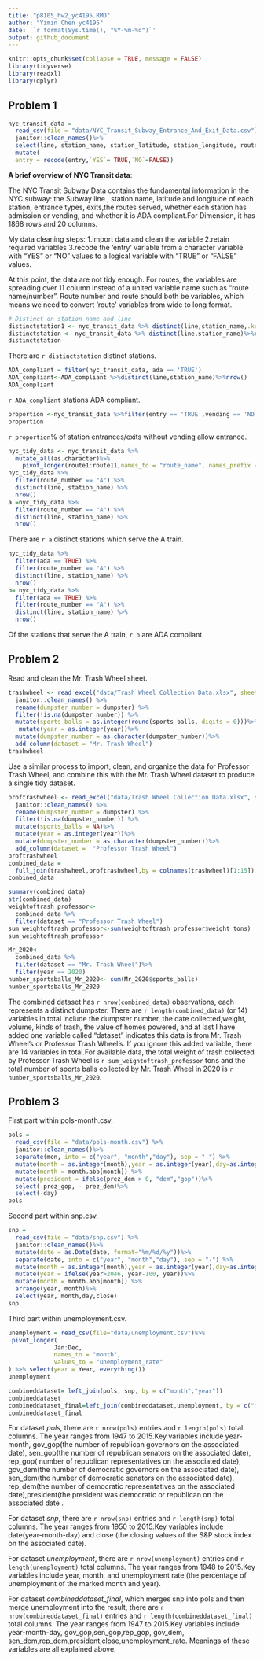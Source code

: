 ```yaml
---
title: "p8105_hw2_yc4195.RMD"
author: "Yimin Chen yc4195"
date: '`r format(Sys.time(), "%Y-%m-%d")`'
output: github_document
---
```

```r
knitr::opts_chunk$set(collapse = TRUE, message = FALSE)
library(tidyverse)
library(readxl)
library(dplyr)
```

## Problem 1 
```r
nyc_transit_data =
  read_csv(file = "data/NYC_Transit_Subway_Entrance_And_Exit_Data.csv") %>%
  janitor::clean_names()%>%
  select(line, station_name, station_latitude, station_longitude, route1:route11, entry, exit_only,vending, entrance_type, ada)%>%
  mutate(
  entry = recode(entry,`YES`= TRUE,`NO`=FALSE))
```
**A brief overview of NYC Transit data**:

The NYC Transit Subway Data contains the fundamental information in the NYC subway: the Subway line , station name, latitude and longitude of each station, entrance types, exits,the routes served, whether each station has admission or vending, and whether it is ADA compliant.For Dimension, it has 1868 rows and 20 columns.

My data cleaning steps:
1.import data and clean the variable
2.retain required variables
3.recode the 'entry' variable from a character variable with "YES" or "NO" values to a logical variable with "TRUE" or "FALSE" values.

At this point, the data are not tidy enough. For routes, the variables are spreading over 11 column instead of a united variable name such as "route name/number". Route number and route should both be variables, which means we need to convert 'route' variables from wide to long format.
```r
# Distinct on station name and line
distinctstation1 <- nyc_transit_data %>% distinct(line,station_name,.keep_all=TRUE)
distinctstation <- nyc_transit_data %>% distinct(line,station_name)%>%nrow()
distinctstation
```
There are `r distinctstation` distinct stations.
```r
ADA_compliant = filter(nyc_transit_data, ada == 'TRUE')
ADA_compliant<-ADA_compliant %>%distinct(line,station_name)%>%nrow()
ADA_compliant
```
`r ADA_compliant` stations ADA compliant.
```r
proportion <-nyc_transit_data %>%filter(entry == 'TRUE',vending == 'NO')%>%nrow()/nyc_transit_data %>%filter(vending == "NO") %>%nrow()
proportion
```
`r proportion`% of station entrances/exits without vending allow entrance. 
```r
nyc_tidy_data <- nyc_transit_data %>% 
  mutate_all(as.character)%>% 
    pivot_longer(route1:route11,names_to = "route_name", names_prefix = "route_", values_to = "route_number")  
nyc_tidy_data %>% 
  filter(route_number == "A") %>% 
  distinct(line, station_name) %>% 
  nrow()
a =nyc_tidy_data %>% 
  filter(route_number == "A") %>% 
  distinct(line, station_name) %>% 
  nrow()
```
There are `r a ` distinct stations which serve the A train.
```r
nyc_tidy_data %>% 
  filter(ada == TRUE) %>%  
  filter(route_number == "A") %>% 
  distinct(line, station_name) %>% 
  nrow()
b= nyc_tidy_data %>% 
  filter(ada == TRUE) %>%  
  filter(route_number == "A") %>% 
  distinct(line, station_name) %>% 
  nrow()
```
Of the stations that serve the A train,  `r b ` are ADA compliant.

## Problem 2

Read and clean the Mr. Trash Wheel sheet.
```r
trashwheel <- read_excel("data/Trash Wheel Collection Data.xlsx", sheet = 1, range =  cell_cols("A:N")) %>% 
  janitor::clean_names() %>% 
  rename(dumpster_number = dumpster) %>% 
  filter(!is.na(dumpster_number)) %>% 
  mutate(sports_balls = as.integer(round(sports_balls, digits = 0)))%>% 
   mutate(year = as.integer(year))%>%
  mutate(dumpster_number = as.character(dumpster_number))%>% 
  add_column(dataset = "Mr. Trash Wheel")
trashwheel
```

Use a similar process to import, clean, and organize the data for Professor Trash Wheel, and combine this with the Mr. Trash Wheel dataset to produce a single tidy dataset.
```r
proftrashwheel <- read_excel("data/Trash Wheel Collection Data.xlsx", sheet = 2, range =  cell_cols("A:M")) %>% 
  janitor::clean_names() %>% 
  rename(dumpster_number = dumpster) %>% 
  filter(!is.na(dumpster_number)) %>% 
  mutate(sports_balls = NA)%>%
  mutate(year = as.integer(year))%>%
  mutate(dumpster_number = as.character(dumpster_number))%>% 
  add_column(dataset =  "Professor Trash Wheel")
proftrashwheel
combined_data = 
  full_join(trashwheel,proftrashwheel,by = colnames(trashwheel)[1:15])
combined_data
```


```r
summary(combined_data)
str(combined_data)
weightoftrash_professor<- 
  combined_data %>% 
  filter(dataset == "Professor Trash Wheel")
sum_weightoftrash_professor<-sum(weightoftrash_professor$weight_tons)
sum_weightoftrash_professor

Mr_2020<- 
  combined_data %>% 
  filter(dataset == "Mr. Trash Wheel")%>% 
  filter(year == 2020)
number_sportsballs_Mr_2020<- sum(Mr_2020$sports_balls)
number_sportsballs_Mr_2020
```
The combined dataset has `r nrow(combined_data) ` observations, each represents a distinct dumpster. There are `r length(combined_data) ` (or 14) variables in total include the dumpster number, the date collected,weight, volume, kinds of trash, the value of homes powered, and at last I have added one variable called "dataset" indicates this data is from Mr. Trash Wheel's or Professor Trash Wheel's. If you ignore this added variable, there are 14 variables in total.For available data,  the total weight of trash collected by Professor Trash Wheel is `r sum_weightoftrash_professor ` tons and the total number of sports balls collected by Mr. Trash Wheel in 2020 is `r number_sportsballs_Mr_2020 `.

## Problem 3

First part within pols-month.csv. 
```r
pols =
  read_csv(file = "data/pols-month.csv") %>%
  janitor::clean_names()%>%
  separate(mon, into = c("year", "month","day"), sep = "-") %>%
  mutate(month = as.integer(month),year = as.integer(year),day=as.integer(day))%>%
  mutate(month = month.abb[month]) %>%
  mutate(president = ifelse(prez_dem > 0, "dem","gop"))%>%
  select(-prez_gop, - prez_dem)%>%
  select(-day)
pols
```

Second part within snp.csv.
```r
snp =
  read_csv(file = "data/snp.csv") %>%
  janitor::clean_names()%>%
  mutate(date = as.Date(date, format="%m/%d/%y"))%>%
  separate(date, into = c("year", "month","day"), sep = "-") %>%
  mutate(month = as.integer(month),year = as.integer(year),day=as.integer(day))%>%
  mutate(year = ifelse(year>2046, year-100, year))%>%
  mutate(month = month.abb[month]) %>%
  arrange(year, month)%>%
  select(year, month,day,close)
snp

```

Third part within unemployment.csv.
```r
unemployment = read_csv(file="data/unemployment.csv")%>%
 pivot_longer(
             Jan:Dec,
             names_to = "month",
             values_to = "unemployment_rate"
) %>% select(year = Year, everything())
unemployment

combineddataset= left_join(pols, snp, by = c("month","year"))
combineddataset
combineddataset_final=left_join(combineddataset,unemployment, by = c("month", "year"))
combineddataset_final
```

For dataset *pols*, there are `r nrow(pols) ` entries and `r length(pols) ` total columns. The year ranges from 1947 to 2015.Key variables include year-month,
gov_gop(the number of republican governors on the associated date), sen_gop(the number of republican senators on the associated date), rep_gop( number of republican representatives on the associated date), gov_dem(the number of democratic governors on the associated date), sen_dem(the number of democratic senators on the associated date), rep_dem(the number of democratic representatives on the associated date),president(the president was democratic or republican on the associated date .

For dataset *snp*, there are `r nrow(snp) ` entries and `r length(snp) ` total columns. The year ranges from 1950 to 2015.Key variables include date(year-month-day) and close (the closing values of the S&P stock index on the associated date).

For dataset *unemployment*, there are `r nrow(unemployment) `  entries and `r length(unemployment) `  total columns. The year ranges from 1948 to 2015.Key variables include year, month, and unemployment rate (the percentage of unemployment of the marked month and year).

For dataset *combineddataset_final*, which merges snp into pols and then merge unemployment into the result, there are `r nrow(combineddataset_final) `  entries and `r length(combineddataset_final) ` total columns. The year ranges from 1947 to 2015.Key variables include year-month-day, gov_gop,sen_gop,rep_gop, gov_dem, sen_dem,rep_dem,president,close,unemployment_rate. Meanings of these variables are all explained above.

